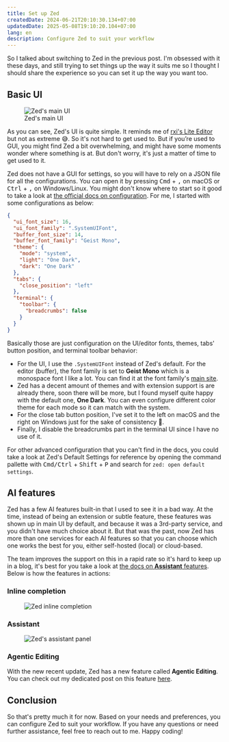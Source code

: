 ```yaml
---
title: Set up Zed
createdDate: 2024-06-21T20:10:30.134+07:00
updatedDate: 2025-05-08T19:10:20.104+07:00
lang: en
description: Configure Zed to suit your workflow
---
```


So I talked about switching to Zed in the previous post. I'm obsessed with it these days, and still trying to set things up the way it suits me so I thought I should share the experience so you can set it up the way you want too.

## Basic UI

<figure class="extended-pt">
  <div class="extended-wrapper">
    <Image src={zedMainUI} alt="Zed's main UI" />
  </div>
  <figcaption class="text-center mt-8">
    Zed's main UI
  </figcaption>
</figure>

As you can see, Zed's UI is quite simple. It reminds me of [rxi's Lite Editor](https://github.com/rxi/lite) but not as extreme 😅. So it's not hard to get used to. But if you’re used to GUI, you might find Zed a bit overwhelming, and might have some moments wonder where something is at. But don't worry, it's just a matter of time to get used to it.

Zed does not have a GUI for settings, so you will have to rely on a JSON file for all the configurations. You can open it by pressing <kbd>Cmd</kbd> + <kbd>,</kbd> on macOS or <kbd>Ctrl</kbd> + <kbd>,</kbd> on Windows/Linux. You might don't know where to start so it good to take a look at [the official docs on configuration](https://zed.dev/docs/configuring-zed). For me, I started with some configurations as below:

```json
{
  "ui_font_size": 16,
  "ui_font_family": ".SystemUIFont",
  "buffer_font_size": 14,
  "buffer_font_family": "Geist Mono",
  "theme": {
    "mode": "system",
    "light": "One Dark",
    "dark": "One Dark"
  },
  "tabs": {
    "close_position": "left"
  },
  "terminal": {
    "toolbar": {
      "breadcrumbs": false
    }
  }
}
```

Basically those are just configuration on the UI/editor fonts, themes, tabs' button position, and terminal toolbar behavior:

- For the UI, I use the `.SystemUIFont` instead of Zed's default. For the editor (buffer), the font family is set to **Geist Mono** which is a monospace font I like a lot. You can find it at the font family's [main site](https://vercel.com/font).
- Zed has a decent amount of themes and with extension support is are already there, soon there will be more, but I found myself quite happy with the default one, **One Dark**. You can even configure different color theme for each mode so it can match with the system.
- For the close tab button position, I've set it to the left on macOS and the right on Windows just for the sake of consistency 👀.
- Finally, I disable the breadcrumbs part in the terminal UI since I have no use of it.

For other advanced configuration that you can't find in the docs, you could take a look at Zed's Default Settings for reference by opening the command pallette with <kbd>Cmd/Ctrl</kbd> + <kbd>Shift</kbd> + <kbd>P</kbd> and search for `zed: open default settings`.

## AI features

Zed has a few AI features built-in that I used to see it in a bad way. At the time, instead of being an extension or subtle feature, these features was shown up in main UI by default, and because it was a 3rd-party service, and you didn't have much choice about it. But that was the past, now Zed has more than one services for each AI features so that you can choose which one works the best for you, either self-hosted (local) or cloud-based.

The team improves the support on this in a rapid rate so it's hard to keep up in a blog, it's best for you take a look at [the docs on **Assistant** features](https://zed.dev/docs/assistant/assistant). Below is how the features in actions:

### Inline completion

<figure>
  <img src={zedInlineCompletion.src} alt="Zed inline completion" class="rounded-lg shadow-lg" />
</figure>

### Assistant

<figure class="extended-py">
  <div class="extended-wrapper">
    <Image src={zedAssistantPanel} alt="Zed's assistant panel" class="rounded shadow-lg" />
  </div>
</figure>

### Agentic Editing

With the new recent update, Zed has a new feature called **Agentic Editing**. You can check out my dedicated post on this feature [here](/posts/zeds-agentic-editing).

## Conclusion

So that's pretty much it for now. Based on your needs and preferences, you can configure Zed to suit your workflow. If you have any questions or need further assistance, feel free to reach out to me. Happy coding!
